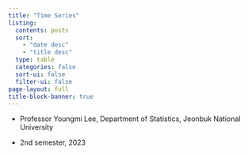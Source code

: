```yaml
---
title: "Time Series"
listing:
  contents: posts
  sort: 
    - "date desc"
    - "title desc"
  type: table
  categories: false
  sort-ui: false
  filter-ui: false
page-layout: full
title-block-banner: true
---
```



- Professor Youngmi Lee, Department of Statistics, Jeonbuk National University

- 2nd semester, 2023